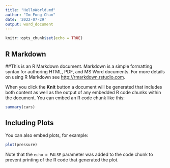 ```yaml
---
title: "HelloWorld.md"
author: "Im Fong Chan"
date: '2022-07-29'
output: word_document
---
```


```r
knitr::opts_chunk$set(echo = TRUE)
```

## R Markdown

##This is an R Markdown document. Markdown is a simple formatting syntax for authoring HTML, PDF, and MS Word documents. For more details on using R Markdown see <http://rmarkdown.rstudio.com>.

When you click the **Knit** button a document will be generated that includes both content as well as the output of any embedded R code chunks within the document. You can embed an R code chunk like this:

```r
summary(cars)
```

## Including Plots

You can also embed plots, for example:

```r
plot(pressure)
```

Note that the `echo = FALSE` parameter was added to the code chunk to prevent printing of the R code that generated the plot.
